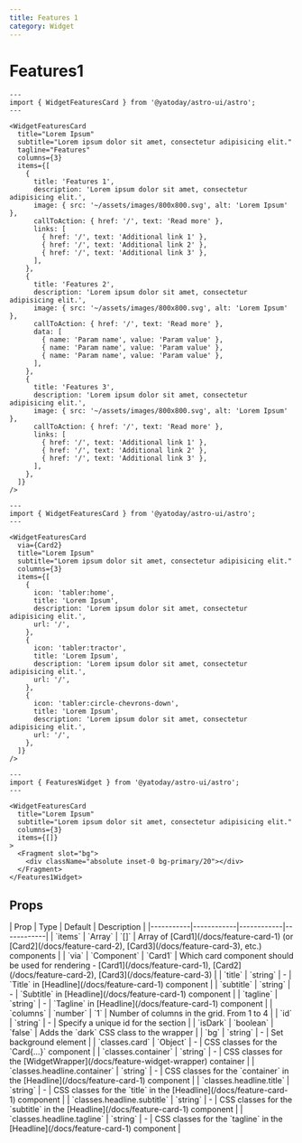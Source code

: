 ```yaml
---
title: Features 1
category: Widget
---
```



# Features1

<div className="space-y-12">
  <Demo title="Full of content">
    <WidgetFeaturesCard
      title="Lorem Ipsum"
      subtitle="Lorem ipsum dolor sit amet, consectetur adipisicing elit."
      tagline="Features"
      columns={3}
      items={[
        {
          title: 'Features 1',
          description: 'Lorem ipsum dolor sit amet, consectetur adipisicing elit.',
          image: { src: '~/assets/images/800x800.svg', alt: 'Lorem Ipsum' },
          callToAction: { href: '/', text: 'Read more' },
          links: [
            { href: '/', text: 'Additional link 1' },
            { href: '/', text: 'Additional link 2' },
            { href: '/', text: 'Additional link 3' },
          ],
        },
        {
          title: 'Features 2',
          description: 'Lorem ipsum dolor sit amet, consectetur adipisicing elit.',
          image: { src: '~/assets/images/800x800.svg', alt: 'Lorem Ipsum' },
          callToAction: { href: '/', text: 'Read more' },
          data: [
            { name: 'Param name', value: 'Param value' },
            { name: 'Param name', value: 'Param value' },
            { name: 'Param name', value: 'Param value' },
          ],
        },
        {
          title: 'Features 3',
          description: 'Lorem ipsum dolor sit amet, consectetur adipisicing elit.',
          image: { src: '~/assets/images/800x800.svg', alt: 'Lorem Ipsum' },
          callToAction: { href: '/', text: 'Read more' },
          links: [
            { href: '/', text: 'Additional link 1' },
            { href: '/', text: 'Additional link 2' },
            { href: '/', text: 'Additional link 3' },
          ],
        },
      ]}
    />
  </Demo>
</div>

```astro
---
import { WidgetFeaturesCard } from '@yatoday/astro-ui/astro';
---

<WidgetFeaturesCard
  title="Lorem Ipsum"
  subtitle="Lorem ipsum dolor sit amet, consectetur adipisicing elit."
  tagline="Features"
  columns={3}
  items={[
    {
      title: 'Features 1',
      description: 'Lorem ipsum dolor sit amet, consectetur adipisicing elit.',
      image: { src: '~/assets/images/800x800.svg', alt: 'Lorem Ipsum' },
      callToAction: { href: '/', text: 'Read more' },
      links: [
        { href: '/', text: 'Additional link 1' },
        { href: '/', text: 'Additional link 2' },
        { href: '/', text: 'Additional link 3' },
      ],
    },
    {
      title: 'Features 2',
      description: 'Lorem ipsum dolor sit amet, consectetur adipisicing elit.',
      image: { src: '~/assets/images/800x800.svg', alt: 'Lorem Ipsum' },
      callToAction: { href: '/', text: 'Read more' },
      data: [
        { name: 'Param name', value: 'Param value' },
        { name: 'Param name', value: 'Param value' },
        { name: 'Param name', value: 'Param value' },
      ],
    },
    {
      title: 'Features 3',
      description: 'Lorem ipsum dolor sit amet, consectetur adipisicing elit.',
      image: { src: '~/assets/images/800x800.svg', alt: 'Lorem Ipsum' },
      callToAction: { href: '/', text: 'Read more' },
      links: [
        { href: '/', text: 'Additional link 1' },
        { href: '/', text: 'Additional link 2' },
        { href: '/', text: 'Additional link 3' },
      ],
    },
  ]}
/>
```

<Demo title="With icons & Card2 for render">
  <WidgetFeaturesCard
    via={Card2}
    title="Lorem Ipsum"
    subtitle="Lorem ipsum dolor sit amet, consectetur adipisicing elit."
    columns={3}
    items={[
      {
        icon: 'tabler:home',
        title: 'Lorem Ipsum',
        description: 'Lorem ipsum dolor sit amet, consectetur adipisicing elit.',
        url: '/',
      },
      {
        icon: 'tabler:tractor',
        title: 'Lorem Ipsum',
        description: 'Lorem ipsum dolor sit amet, consectetur adipisicing elit.',
        url: '/',
      },
      {
        icon: 'tabler:circle-chevrons-down',
        title: 'Lorem Ipsum',
        description: 'Lorem ipsum dolor sit amet, consectetur adipisicing elit.',
        url: '/',
      },
    ]}
  />
</Demo>

```astro
---
import { WidgetFeaturesCard } from '@yatoday/astro-ui/astro';
---

<WidgetFeaturesCard
  via={Card2}
  title="Lorem Ipsum"
  subtitle="Lorem ipsum dolor sit amet, consectetur adipisicing elit."
  columns={3}
  items={[
    {
      icon: 'tabler:home',
      title: 'Lorem Ipsum',
      description: 'Lorem ipsum dolor sit amet, consectetur adipisicing elit.',
      url: '/',
    },
    {
      icon: 'tabler:tractor',
      title: 'Lorem Ipsum',
      description: 'Lorem ipsum dolor sit amet, consectetur adipisicing elit.',
      url: '/',
    },
    {
      icon: 'tabler:circle-chevrons-down',
      title: 'Lorem Ipsum',
      description: 'Lorem ipsum dolor sit amet, consectetur adipisicing elit.',
      url: '/',
    },
  ]}
/>
```

<Demo title="With background">
  <WidgetFeaturesCard
    title="Lorem Ipsum"
    subtitle="Lorem ipsum dolor sit amet, consectetur adipisicing elit."
    columns={3}
    items={[
      {
        icon: 'tabler:home',
        title: 'Lorem Ipsum',
        description: 'Lorem ipsum dolor sit amet, consectetur adipisicing elit.',
        callToAction: { href: '/', text: 'Read more' },
      },
      {
        icon: 'tabler:tractor',
        title: 'Lorem Ipsum',
        description: 'Lorem ipsum dolor sit amet, consectetur adipisicing elit.',
        callToAction: { href: '/', text: 'Read more' },
      },
      {
        icon: 'tabler:circle-chevrons-down',
        title: 'Lorem Ipsum',
        description: 'Lorem ipsum dolor sit amet, consectetur adipisicing elit.',
      },
    ]}
  >
    <Fragment slot="bg">
      <div className="absolute inset-0 bg-primary/20"></div>
    </Fragment>
  </WidgetFeaturesCard>
</Demo>

```astro
---
import { FeaturesWidget } from '@yatoday/astro-ui/astro';
---

<WidgetFeaturesCard
  title="Lorem Ipsum"
  subtitle="Lorem ipsum dolor sit amet, consectetur adipisicing elit."
  columns={3}
  items={[]}
>
  <Fragment slot="bg">
    <div className="absolute inset-0 bg-primary/20"></div>
  </Fragment>
</Features1Widget>
```

## Props

<div className="overflow-x-auto">
  <div className="min-w-xl">
    | Prop | Type | Default | Description |
    |-----------|------------|------------|------------|
    | `items` | `Array` | `[]` | Array of [Card1](/docs/feature-card-1) (or [Card2](/docs/feature-card-2), [Card3](/docs/feature-card-3), etc.) components |
    | `via` | `Component` | `Card1` | Which card component should be used for rendering - [Card1](/docs/feature-card-1), [Card2](/docs/feature-card-2), [Card3](/docs/feature-card-3) |
    | `title` | `string` | - | `Title` in [Headline](/docs/feature-card-1) component |
    | `subtitle` | `string` | - | `Subtitle` in [Headline](/docs/feature-card-1) component |
    | `tagline` | `string` | - | `Tagline` in [Headline](/docs/feature-card-1) component |
    | `columns` | `number` | `1` | Number of columns in the grid. From 1 to 4 |
    | `id` | `string` | - | Specify a unique id for the section |
    | `isDark` | `boolean` | `false` | Adds the `dark` CSS class to the wrapper |
    | `bg` | `string` | - | Set background element |
    | `classes.card` | `Object` | - | CSS classes for the `Card{...}` component |
    | `classes.container` | `string` | - | CSS classes for the [WidgetWrapper](/docs/feature-widget-wrapper) container |
    | `classes.headline.container` | `string` | - | CSS classes for the `container` in the [Headline](/docs/feature-card-1) component |
    | `classes.headline.title` | `string` | - | CSS classes for the `title` in the [Headline](/docs/feature-card-1) component |
    | `classes.headline.subtitle` | `string` | - | CSS classes for the `subtitle` in the [Headline](/docs/feature-card-1) component |
    | `classes.headline.tagline` | `string` | - | CSS classes for the `tagline` in the [Headline](/docs/feature-card-1) component |
  </div>
</div>
